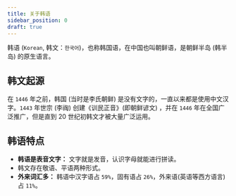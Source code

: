 ```yaml
---
title: 关于韩语
sidebar_position: 0
draft: true
---
```


韩语 (`Korean`, 韩文：`한국어`)，也称韩国语，在中国也叫朝鲜语，是朝鲜半岛 (韩半岛) 的原生语言。

## 韩文起源

在 `1446` 年之前，韩国 (当时是李氏朝鲜) 是没有文字的，一直以来都是使用中文汉字。`1443` 年世宗 (李祹) 创建《训民正音》(即朝鲜谚文) ，并在 `1446` 年在全国广泛推广，但是直到 20 世纪初韩文才被大量广泛运用。

## 韩语特点

- **韩语是表音文字：** 文字就是发音，认识字母就能进行拼读。
- 韩文存在敬语、平语两种形式。
- **外来词汇多：** 韩语中汉字语占 `59%`，固有语占 `26%`，外来语(英语等西方语言)占 `11%`。
